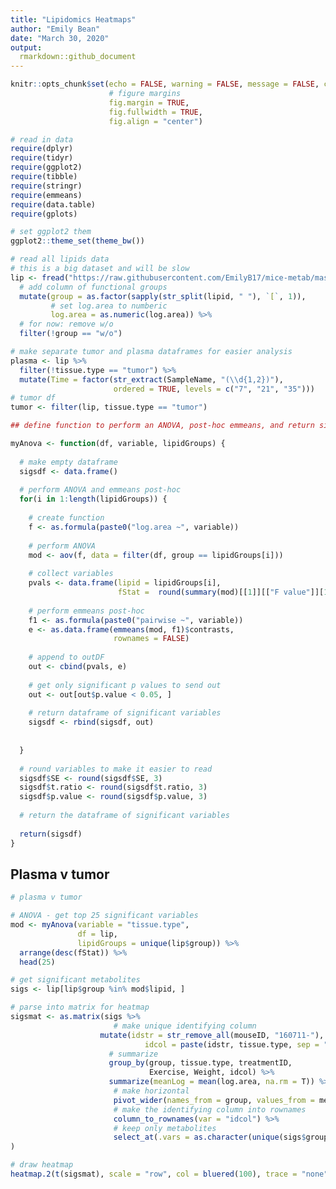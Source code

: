 ```yaml
---
title: "Lipidomics Heatmaps"
author: "Emily Bean"
date: "March 30, 2020"
output: 
  rmarkdown::github_document
---
```


```r

knitr::opts_chunk$set(echo = FALSE, warning = FALSE, message = FALSE, collapse = TRUE,
                      # figure margins
                      fig.margin = TRUE,
                      fig.fullwidth = TRUE,
                      fig.align = "center")

```



```r

# read in data
require(dplyr)
require(tidyr)
require(ggplot2)
require(tibble)
require(stringr)
require(emmeans)
require(data.table)
require(gplots)

# set ggplot2 them
ggplot2::theme_set(theme_bw())

# read all lipids data
# this is a big dataset and will be slow
lip <- fread("https://raw.githubusercontent.com/EmilyB17/mice-metab/master/data/allLipidsCleaned.txt", header = TRUE)  %>% 
  # add column of functional groups
  mutate(group = as.factor(sapply(str_split(lipid, " "), `[`, 1)),
         # set log.area to numberic
         log.area = as.numeric(log.area)) %>% 
  # for now: remove w/o
  filter(!group == "w/o")

# make separate tumor and plasma dataframes for easier analysis 
plasma <- lip %>% 
  filter(!tissue.type == "tumor") %>% 
  mutate(Time = factor(str_extract(SampleName, "(\\d{1,2})"), 
                       ordered = TRUE, levels = c("7", "21", "35")))
# tumor df 
tumor <- filter(lip, tissue.type == "tumor")


```


```r

## define function to perform an ANOVA, post-hoc emmeans, and return significant data

myAnova <- function(df, variable, lipidGroups) {
  
  # make empty dataframe
  sigsdf <- data.frame()
  
  # perform ANOVA and emmeans post-hoc
  for(i in 1:length(lipidGroups)) {
    
    # create function
    f <- as.formula(paste0("log.area ~", variable))
    
    # perform ANOVA
    mod <- aov(f, data = filter(df, group == lipidGroups[i]))
    
    # collect variables
    pvals <- data.frame(lipid = lipidGroups[i],
                        fStat =  round(summary(mod)[[1]][["F value"]][1], 4))
    
    # perform emmeans post-hoc
    f1 <- as.formula(paste0("pairwise ~", variable))
    e <- as.data.frame(emmeans(mod, f1)$contrasts,
                       rownames = FALSE)
    
    # append to outDF
    out <- cbind(pvals, e)
    
    # get only significant p values to send out
    out <- out[out$p.value < 0.05, ] 
    
    # return dataframe of significant variables
    sigsdf <- rbind(sigsdf, out)
    
    
  }
  
  # round variables to make it easier to read
  sigsdf$SE <- round(sigsdf$SE, 3)
  sigsdf$t.ratio <- round(sigsdf$t.ratio, 3)
  sigsdf$p.value <- round(sigsdf$p.value, 3)
  
  # return the dataframe of significant variables
  
  return(sigsdf)
}

```


## Plasma v tumor

```r
# plasma v tumor

# ANOVA - get top 25 significant variables
mod <- myAnova(variable = "tissue.type",
               df = lip,
               lipidGroups = unique(lip$group)) %>%
  arrange(desc(fStat)) %>% 
  head(25)

# get significant metabolites
sigs <- lip[lip$group %in% mod$lipid, ] 

# parse into matrix for heatmap
sigsmat <- as.matrix(sigs %>% 
                       # make unique identifying column
                    mutate(idstr = str_remove_all(mouseID, "160711-"),
                              idcol = paste(idstr, tissue.type, sep = "_")) %>% 
                      # summarize
                      group_by(group, tissue.type, treatmentID,
                               Exercise, Weight, idcol) %>% 
                      summarize(meanLog = mean(log.area, na.rm = T)) %>% 
                       # make horizontal
                       pivot_wider(names_from = group, values_from = meanLog) %>% 
                       # make the identifying column into rownames
                       column_to_rownames(var = "idcol") %>% 
                       # keep only metabolites
                       select_at(.vars = as.character(unique(sigs$group)))
)


```


```r

# draw heatmap
heatmap.2(t(sigsmat), scale = "row", col = bluered(100), trace = "none", density.info = "none", margins = c(10, 12), cexRow = 1, cexCol = 1)

```

